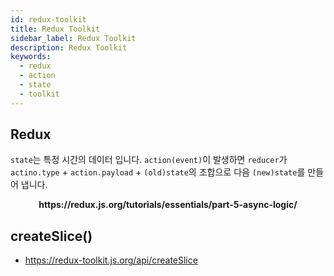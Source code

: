 ```yaml
---
id: redux-toolkit
title: Redux Toolkit
sidebar_label: Redux Toolkit
description: Redux Toolkit
keywords:
  - redux
  - action
  - state
  - toolkit
---
```



## Redux

`state`는 특정 시간의 데이터 입니다. `action(event)`이 발생하면 `reducer`가 `actino.type` + `action.payload` + `(old)state`의 조합으로 다음 `(new)state`를 만들어 냅니다.

<center>
  <Image
    img={require("@site/static/img/lang/javascript/redux/redux-thunk.gif")}
    width={750}
  />
</center>
<center>
  <strong>https://redux.js.org/tutorials/essentials/part-5-async-logic/</strong>
</center>

## createSlice()

- https://redux-toolkit.js.org/api/createSlice
